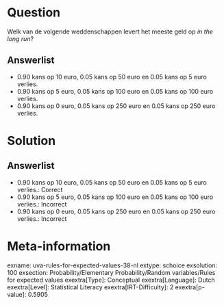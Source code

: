 Question
========

Welk van de volgende weddenschappen levert het meeste geld op *in the
long run*?

Answerlist
----------

* 0.90 kans op 10 euro, 0.05 kans op 50 euro en 0.05 kans op 5 euro verlies.
* 0.90 kans op 5 euro, 0.05 kans op 100 euro en 0.05 kans op 100 euro verlies.
* 0.90 kans op 0 euro, 0.05 kans op 250 euro en 0.05 kans op 250 euro verlies.

Solution
========

Answerlist
----------

* 0.90 kans op 10 euro, 0.05 kans op 50 euro en 0.05 kans op 5 euro verlies.: Correct
* 0.90 kans op 5 euro, 0.05 kans op 100 euro en 0.05 kans op 100 euro verlies.: Incorrect
* 0.90 kans op 0 euro, 0.05 kans op 250 euro en 0.05 kans op 250 euro verlies.: Incorrect

Meta-information
================
exname: uva-rules-for-expected-values-38-nl
extype: schoice
exsolution: 100
exsection: Probability/Elementary Probability/Random variables/Rules for expected values
exextra[Type]: Conceptual
exextra[Language]: Dutch
exextra[Level]: Statistical Literacy
exextra[IRT-Difficulty]: 2
exextra[p-value]: 0.5905
